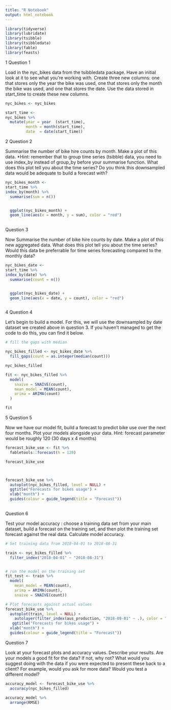 ```yaml
---
title: "R Notebook"
output: html_notebook
---
```


```r
library(tidyverse)
library(lubridate)
library(tsibble)
library(tsibbledata)
library(fable)
library(feasts)

```


1 Question 1

Load in the nyc_bikes data from the tsibbledata package. Have an initial look at it to see what you’re working with. Create three new columns: one that stores only the year the bike was used, one that stores only the month the bike was used, and one that stores the date. Use the data stored in start_time to create these new columns.

```r
nyc_bikes <- nyc_bikes

```




```r
start_time <-
nyc_bikes %>%
  mutate(year = year  (start_time),
         month = month(start_time),
         date  = date(start_time))


```


2 Question 2

Summarise the number of bike hire counts by month. Make a plot of this data. *Hint: remember that to group time series (tsibble) data, you need to use index_by instead of group_by before your summarise function. What does this plot tell you about the time series? Do you think this downsampled data would be adequate to build a forecast with?

```r

nyc_bikes_month <-
start_time %>%
index_by(month) %>%
  summarise(sum = n())


  ggplot(nyc_bikes_month) +
  geom_line(aes(x = month, y = sum), color = "red")
  

```

Question 3

Now Summarise the number of bike hire counts by date. Make a plot of this new aggregated data. What does this plot tell you about the time series? Would this data be preferrable for time series forecasting compared to the monthly data? 

```r

nyc_bikes_date <-
start_time %>%
index_by(date) %>%
  summarise(count = n())


  ggplot(nyc_bikes_date) +
  geom_line(aes(x = date, y = count), color = "red")



```

4 Question 4

Let’s begin to build a model. For this, we will use the downsampled by date dataset we created above in question 3. If you haven’t managed to get the code to do this, you can find it below.

```r
# fill the gaps with median

nyc_bikes_filled <- nyc_bikes_date %>%
  fill_gaps(count = as.integer(median(count)))

nyc_bikes_filled

```

```r

fit <- nyc_bikes_filled %>%
  model(
    snaive = SNAIVE(count),
    mean_model = MEAN(count),
    arima = ARIMA(count)
  )

fit

```

5 Question 5

Now we have our model fit, build a forecast to predict bike use over the next four months. Plot your models alongside your data.
Hint: forecast parameter would be roughly 120 (30 days x 4 months)

```r

forecast_bike_use <- fit %>%
  fabletools::forecast(h = 120)

forecast_bike_use



forecast_bike_use %>%
  autoplot(nyc_bikes_filled, level = NULL) +
  ggtitle("Forecasts for bikes usage") +
  xlab("month") +
  guides(colour = guide_legend(title = "Forecast"))
  

```



Question 6

Test your model accuracy : choose a training data set from your main dataset, build a forecast on the training set, and then plot the training set forecast against the real data. Calculate model accuracy.


```r

# Set training data from 2018-04-01 to 2018-08-31

train <- nyc_bikes_filled %>%
  filter_index("2018-04-01" ~ "2018-08-31") 


# run the model on the training set 
fit_test <- train %>%
  model(
    mean_model = MEAN(count),
    arima = ARIMA(count),
    snaive = SNAIVE(count))

# Plot forecasts against actual values
forecast_bike_use %>%
  autoplot(train, level = NULL) +
    autolayer(filter_index(aus_production, "2018-09-01" ~ .), color = "black") +
   ggtitle("Forecasts for bikes usage") +
  xlab("month") +
  guides(colour = guide_legend(title = "Forecast"))

```

Question 7

Look at your forecast plots and accuracy values. Describe your results. Are your models a good fit for the data? If not, why not? What would you suggest doing with the data if you were expected to present these back to a client? For example, would you ask for more data? Would you test a different model?



```r

accuracy_model <- forecast_bike_use %>%
  accuracy(nyc_bikes_filled)

accuracy_model %>% 
  arrange(RMSE)

```




























